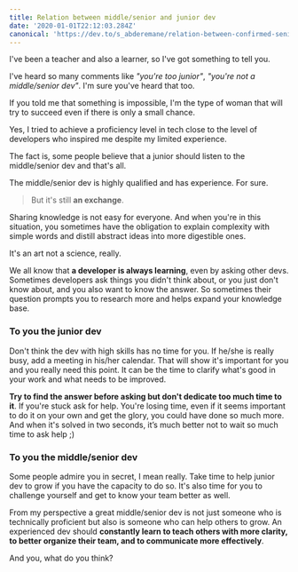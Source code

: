 ```yaml
---
title: Relation between middle/senior and junior dev
date: '2020-01-01T22:12:03.284Z'
canonical: 'https://dev.to/s_abderemane/relation-between-confirmed-senior-and-junior-dev-1kn'
---
```


I've been a teacher and also a learner, so I've got something to tell you.

I've heard so many comments like *"you're too junior"*, *"you're not a middle/senior dev"*. I'm sure you've heard that too.

If you told me that something is impossible, I'm the type of woman that will try to succeed even if there is only a small chance.

Yes, I tried to achieve a proficiency level in tech close to the level of developers who inspired me despite my limited experience.

The fact is, some people believe that a junior should listen to the middle/senior dev and that's all.

The middle/senior dev is highly qualified and has experience. For sure.

> But it's still **an exchange**. 

Sharing knowledge is not easy for everyone. And when you're in this situation, you sometimes have the obligation to explain complexity with simple words and distill abstract ideas into more digestible ones.

It's an art not a science, really.

We all know that **a developer is always learning**, even by asking other devs. Sometimes developers ask things you didn't think about, or you just don't know about, and you also want to know the answer. So sometimes their question prompts you to research more and helps expand your knowledge base.


### To you the junior dev

Don't think the dev with high skills has no time for you. If he/she is really busy, add a meeting in his/her calendar. That will show it's important for you and you really need this point. It can be the time to clarify what's good in your work and what needs to be improved.

**Try to find the answer before asking but don't dedicate too much time to it**. If you're stuck ask for help. You're losing time, even if it seems important to do it on your own and get the glory, you could have done so much more. And when it's solved in two seconds, it’s much better not to wait so much time to ask help ;)



### To you the middle/senior dev

Some people admire you in secret, I mean really. Take time to help junior dev to grow if you have the capacity to do so. It's also time for you to challenge yourself and get to know your team better as well.

From my perspective a great middle/senior dev is not just someone who is technically proficient but also  is someone who can help others to grow. An experienced dev should **constantly learn to teach others with more clarity, to better organize their team, and to communicate more effectively**.


And you, what do you think?
